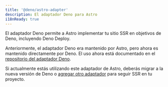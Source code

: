 ```yaml
---
title: '@deno/astro-adapter'
description: El adaptador Deno para Astro
i18nReady: true
---
```


El adaptador Deno permite a Astro implementar tu sitio SSR en objetivos de Deno, incluyendo Deno Deploy.

Anteriormente, el adaptador Deno era mantenido por Astro, pero ahora es mantenido directamente por Deno. El uso ahora está documentado en el [repositorio del adaptador Deno](https://github.com/denoland/deno-astro-adapter).

Si actualmente estás utilizando este adaptador de Astro, deberás migrar a la nueva versión de Deno o [agregar otro adaptador](/es/guides/on-demand-rendering/) para seguir SSR en tu proyecto.
